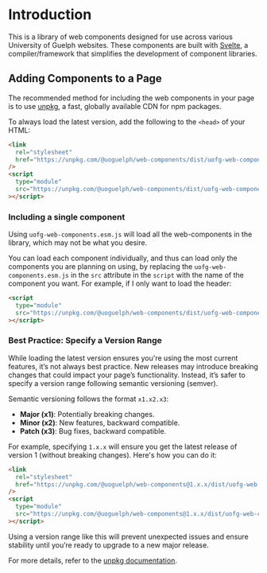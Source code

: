 
<Meta title="Web Components/Getting Started" />

# Introduction

This is a library of web components designed for use across various University of Guelph websites. These components are built with [Svelte](https://svelte.dev/), a compiler/framework that simplifies the development of component libraries.

## Adding Components to a Page

The recommended method for including the web components in your page is to use [unpkg](https://www.unpkg.com), a fast, globally available CDN for npm packages.

To always load the latest version, add the following to the `<head>` of your HTML:

```html
<link
  rel="stylesheet"
  href="https://unpkg.com/@uoguelph/web-components/dist/uofg-web-components/uofg-web-components.css"
/>
<script
  type="module"
  src="https://unpkg.com/@uoguelph/web-components/dist/uofg-web-components/uofg-web-components.esm.js"
></script>
```

### Including a single component

Using `uofg-web-components.esm.js` will load all the web-components in the library, which may not be what you desire.

You can load each component individually, and thus can load only the components you are planning on using, by replacing the `uofg-web-components.esm.js` in the `src` attribute in the `script` with the name of the component you want. For example, if I only want to load the header:

```html
<script
  type="module"
  src="https://unpkg.com/@uoguelph/web-components/dist/uofg-web-components/uofg-header.esm.js"
></script>
```

### Best Practice: Specify a Version Range

While loading the latest version ensures you're using the most current features, it’s not always best practice. New releases may introduce breaking changes that could impact your page’s functionality. Instead, it’s safer to specify a version range following semantic versioning (semver).

Semantic versioning follows the format `x1.x2.x3`:

- **Major (x1)**: Potentially breaking changes.
- **Minor (x2)**: New features, backward compatible.
- **Patch (x3)**: Bug fixes, backward compatible.

For example, specifying `1.x.x` will ensure you get the latest release of version 1 (without breaking changes). Here's how you can do it:

```html
<link
  rel="stylesheet"
  href="https://unpkg.com/@uoguelph/web-components@1.x.x/dist/uofg-web-components/uofg-web-components.css"
/>
<script
  type="module"
  src="https://unpkg.com/@uoguelph/web-components@1.x.x/dist/uofg-web-components/uofg-web-components.esm.js"
></script>
```

Using a version range like this will prevent unexpected issues and ensure stability until you’re ready to upgrade to a new major release.

For more details, refer to the [unpkg documentation](https://www.unpkg.com).